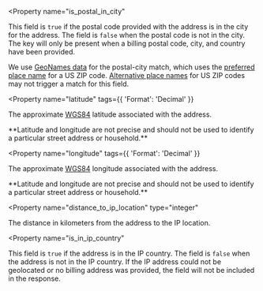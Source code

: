 <Property
    name="is_postal_in_city"
  >
  This field is `true` if the postal code provided with the address is in the
  city for the address. The field is `false` when the postal code is not in
  the city. The key will only be present when a billing postal code, city,
  and country have been provided.

  We use [GeoNames data](https://www.geonames.org/postal-codes/postal-codes-us.html)
  for the postal-city match, which uses the [preferred place name](https://en.wikipedia.org/wiki/ZIP_Code#Preferred_place_names:_ZIP_Codes_and_previous_zoning_lines)
  for a US ZIP code. [Alternative place names](https://en.wikipedia.org/wiki/ZIP_Code#Preferred_place_names:_ZIP_Codes_and_previous_zoning_lines)
  for US ZIP codes may not trigger a match for this field.
</Property>

<Property
  name="latitude"
  tags={{
    'Format': 'Decimal'
  }}
>
  The approximate [WGS84](https://en.wikipedia.org/wiki/World_Geodetic_System)
  latitude associated with the address.

  <Alert type="warning">
    **Latitude and longitude are not precise and should not be used to
    identify a particular street address or household.**
  </Alert>
</Property>

<Property
  name="longitude"
  tags={{
    'Format': 'Decimal'
  }}
>
  The approximate [WGS84](https://en.wikipedia.org/wiki/World_Geodetic_System)
  longitude associated with the address.

  <Alert type="warning">
    **Latitude and longitude are not precise and should not be used to
    identify a particular street address or household.**
  </Alert>
</Property>

<Property
  name="distance_to_ip_location"
  type="integer"
>
  The distance in kilometers from the address to the IP location.
</Property>

<Property
  name="is_in_ip_country"
>
  This field is `true` if the address is in the IP country. The field is
  `false` when the address is not in the IP country. If the IP address could
  not be geolocated or no billing address was provided, the field will not be
  included in the response.
</Property>
